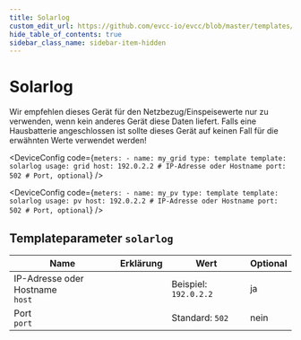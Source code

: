 ```yaml
---
title: Solarlog
custom_edit_url: https://github.com/evcc-io/evcc/blob/master/templates/definition/meter/solarlog.yaml
hide_table_of_contents: true
sidebar_class_name: sidebar-item-hidden
---
```



# Solarlog

<div className="device-detail-container">
  <div className="device-detail-content">
    <DeviceFeatures features="" />

Wir empfehlen dieses Gerät für den Netzbezug/Einspeisewerte nur zu verwenden, wenn kein anderes Gerät diese Daten liefert.
Falls eine Hausbatterie angeschlossen ist sollte dieses Gerät auf keinen Fall für die erwähnten Werte verwendet werden!


<Tabs>
<TabItem value="grid" label="Netz" default>

<DeviceConfig code={`meters:
    - name: my_grid
      type: template
      template: solarlog
      usage: grid
      host: 192.0.2.2 # IP-Adresse oder Hostname
      port: 502 # Port, optional`}  />

</TabItem>
<TabItem value="pv" label="PV">

<DeviceConfig code={`meters:
    - name: my_pv
      type: template
      template: solarlog
      usage: pv
      host: 192.0.2.2 # IP-Adresse oder Hostname
      port: 502 # Port, optional`}  />

</TabItem>
</Tabs>
  </div>
  <div className="device-detail-icon">
    <evcc-icon
      type="meter"
      name="solarlog"
      size="400px"
      alt="Solarlog"
      className="device-detail-icon-img"
    ></evcc-icon>
  </div>
</div>

## Templateparameter `solarlog`

| Name | Erklärung | Wert | Optional |
|-----------|-----------|------|----------|
| IP-Adresse oder Hostname<br/>`host` |  | Beispiel: `192.0.2.2` | ja |
| Port<br/>`port` |  | Standard: `502` | nein |


